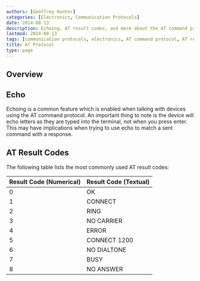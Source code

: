 ```yaml
---
authors: [Geoffrey Hunter]
categories: [Electronics, Communication Protocols]
date: 2014-08-13
description: Echoing, AT result codes, and more about the AT command protocol.
lastmod: 2014-08-13
tags: [communication protocols, electronics, AT command protocol, AT result codes, echo]
title: AT Protocol
type: page
---
```


## Overview

## Echo

Echoing is a common feature which is enabled when talking with devices using the AT command protocol. An important thing to note is the device will echo letters as they are typed into the terminal, not when you press enter. This may have implications when trying to use echo to match a sent command with a response.

## AT Result Codes

The following table lists the most commonly used AT result codes:

<table>
  <thead>
    <tr>
      <th>Result Code (Numerical)</th>
      <th>Result Code (Textual)</th>
    </tr>
  </thead>
<tbody>
<tr>
<td>0</td>
<td>OK</td>
</tr>
<tr>
<td>1</td>
<td>CONNECT</td>
</tr>
<tr>
<td>2</td>
<td>RING</td>
</tr>
<tr>
<td>3</td>
<td>NO CARRIER</td>
</tr>
<tr>
<td>4</td>
<td>ERROR</td>
</tr>
<tr>
<td>5</td>
<td>CONNECT 1200</td>
</tr>
<tr>
<td>6</td>
<td>NO DIALTONE</td>
</tr>
<tr>
<td>7</td>
<td>BUSY</td>
</tr>
<tr>
<td>8</td>
<td>NO ANSWER</td>
</tr>
</tbody>
</table>
